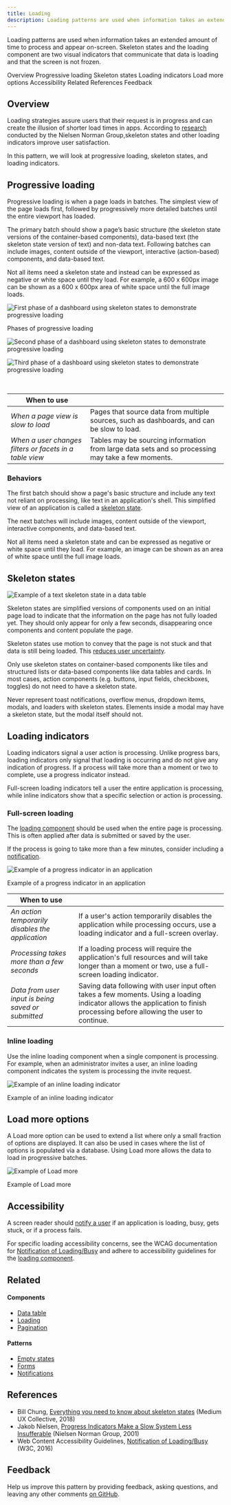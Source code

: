 ```yaml
---
title: Loading
description: Loading patterns are used when information takes an extended amount of time to process and appear on screen.
---
```


<PageDescription>

Loading patterns are used when information takes an extended amount of time to process and appear on-screen. Skeleton states and the loading component are two visual indicators that communicate that data is loading and that the screen is not frozen.

</PageDescription>

<AnchorLinks>

<AnchorLink>Overview</AnchorLink>
<AnchorLink>Progressive loading</AnchorLink>
<AnchorLink>Skeleton states</AnchorLink>
<AnchorLink>Loading indicators</AnchorLink>
<AnchorLink>Load more options</AnchorLink>
<AnchorLink>Accessibility</AnchorLink>
<AnchorLink>Related</AnchorLink>
<AnchorLink>References</AnchorLink>
<AnchorLink>Feedback</AnchorLink>

</AnchorLinks>

## Overview

Loading strategies assure users that their request is in progress and can create the illusion of shorter load times in apps. According to [research](https://www.nngroup.com/articles/progress-indicators/) conducted by the Nielsen Norman Group,skeleton states and other loading indicators improve user satisfaction.

In this pattern, we will look at progressive loading, skeleton states, and loading indicators.

## Progressive loading

Progressive loading is when a page loads in batches. The simplest view of the page loads first, followed by progressively more detailed batches until the entire viewport has loaded.

The primary batch should show a page’s basic structure (the skeleton state versions of the container-based components), data-based text (the skeleton state version of text) and non-data text. Following batches can include images, content outside of the viewport, interactive (action-based) components, and data-based text.

Not all items need a skeleton state and instead can be expressed as negative or white space until they load. For example, a 600 x 600px image can be shown as a 600 x 600px area of white space until the full image loads.

<Row>
<Column colLg={4}>

![First phase of a dashboard using skeleton states to demonstrate progressive loading](/images/prog-loading-1.png)

<Caption>Phases of progressive loading</Caption>

</Column>
<Column colLg={4}>

![Second phase of a dashboard using skeleton states to demonstrate progressive loading](/images/prog-loading-2.png)

</Column>
<Column colLg={4}>

![Third phase of a dashboard using skeleton states to demonstrate progressive loading](/images/prog-loading-3.png)

</Column>
</Row>

<br />

| When to use                                             |                                                                                                   |
| ------------------------------------------------------- | ------------------------------------------------------------------------------------------------- |
| _When a page view is slow to load_                      | Pages that source data from multiple sources, such as dashboards, and can be slow to load.        |
| _When a user changes filters or facets in a table view_ | Tables may be sourcing information from large data sets and so processing may take a few moments. |

### Behaviors

The first batch should show a page's basic structure and include any text not reliant on processing, like text in an application's shell. This simplified view of an application is called a [skeleton state](#skeleton-states).

The next batches will include images, content outside of the viewport, interactive components, and data-based text.

Not all items need a skeleton state and can be expressed as negative or white space until they load. For example, an image can be shown as an area of white space until the full image loads.

## Skeleton states

<Row>
<Column colLg={8}>

![Example of a text skeleton state in a data table](images/skeleton.png)

</Column>
</Row>

Skeleton states are simplified versions of components used on an initial page load to indicate that the information on the page has not fully loaded yet. They should only appear for only a few seconds, disappearing once components and content populate the page.

Skeleton states use motion to convey that the page is not stuck and that data is still being loaded. This [reduces user uncertainty](https://www.nngroup.com/articles/progress-indicators/).

Only use skeleton states on container-based components like tiles and structured lists or data-based components like data tables and cards. In most cases, action components (e.g. buttons, input fields, checkboxes, toggles) do not need to have a skeleton state.

Never represent toast notifications, overflow menus, dropdown items, modals, and loaders with skeleton states. Elements inside a modal may have a skeleton state, but the modal itself should not.

## Loading indicators

Loading indicators signal a user action is processing. Unlike progress bars, loading indicators only signal that loading is occurring and do not give any indication of progress. If a process will take more than a moment or two to complete, use a progress indicator instead.

Full-screen loading indicators tell a user the entire application is processing, while inline indicators show that a specific selection or action is processing.

### Full-screen loading

The [loading component](/components/loading/usage) should be used when the entire page is processing. This is often applied after data is submitted or saved by the user.

If the process is going to take more than a few minutes, consider including a [notification](/patterns/notification-pattern).

<Row>
<Column colLg={8}>

![Example of a progress indicator in an application](/images/larger-loader.png)

<Caption>Example of a progress indicator in an application</Caption>

</Column>
</Row>

| When to use                                        |                                                                                                                                                                              |
| -------------------------------------------------- | ---------------------------------------------------------------------------------------------------------------------------------------------------------------------------- |
| _An action temporarily disables the application_   | If a user's action temporarily disables the application while processing occurs, use a loading indicator and a full-screen overlay.                                          |
| _Processing takes more than a few seconds_         | If a loading process will require the application's full resources and will take longer than a moment or two, use a full-screen loading indicator.                           |
| _Data from user input is being saved or submitted_ | Saving data following with user input often takes a few moments. Using a loading indicator allows the application to finish processing before allowing the user to continue. |

### Inline loading

Use the inline loading component when a single component is processing. For example, when an administrator invites a user, an inline loading component indicates the system is processing the invite request.

<Row>
<Column colLg={8}>

![Example of an inline loading indicator](/images/inline-loading-animated.gif)

<Caption>Example of an inline loading indicator</Caption>

</Column>
</Row>

## Load more options

A Load more option can be used to extend a list where only a small fraction of options are displayed. It can also be used in cases where the list of options is populated via a database. Using Load more allows the data to load in progressive batches.

<Row>
<Column colLg={8}>

![Example of Load more](/images/load-more.png)

<Caption>Example of Load more</Caption>

</Column>
</Row>

## Accessibility

A screen reader should [notify a user](https://www.w3.org/WAI/GL/wiki/Notification_of_Loading/Busy) if an application is loading, busy, gets stuck, or if a process fails.

For specific loading accessibility concerns, see the WCAG documentation for [Notification of Loading/Busy](https://www.w3.org/WAI/GL/wiki/Notification_of_Loading/Busy) and adhere to accessibility guidelines for the [loading component](/components/loading/accessibility).

## Related

<Row>
<Column colSm={2} colMd={2} colLg={3}>

#### Components

- [Data table](/components/data-table/code)
- [Loading](/components/loading/code)
- [Pagination](/components/pagination/code)

</Column>
<Column colSm={2} colMd={2} colLg={3}>

#### Patterns

- [Empty states](/patterns/empty-states-pattern)
- [Forms](/patterns/forms-pattern)
- [Notifications](/patterns/notification-pattern)

</Column>
</Row>

## References

- Bill Chung, [Everything you need to know about skeleton states](https://uxdesign.cc/what-you-should-know-about-skeleton-screens-a820c45a571a) (Medium UX Collective, 2018)
- Jakob Nielsen, [Progress Indicators Make a Slow System Less Insufferable](https://www.nngroup.com/articles/progress-indicators/) (Nielsen Norman Group, 2001)
- Web Content Accessibility Guidelines, [Notification of Loading/Busy](https://www.w3.org/WAI/GL/wiki/Notification_of_Loading/Busy) (W3C, 2016)

## Feedback

Help us improve this pattern by providing feedback, asking questions, and leaving any other comments [on GitHub](https://github.com/carbon-design-system/carbon-website/issues/new?assignees=&labels=feedback&template=feedback.md).
